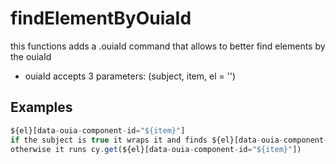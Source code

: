# findElementByOuiaId

this functions adds a .ouiaId command that allows to better find elements by the ouiaId
- ouiaId accepts 3 parameters: (subject, item, el = '')

 ## Examples
 ```js
${el}[data-ouia-component-id="${item}"]
if the subject is true it wraps it and finds ${el}[data-ouia-component-id="${item}"]
otherwise it runs cy.get(${el}[data-ouia-component-id="${item}"])
```